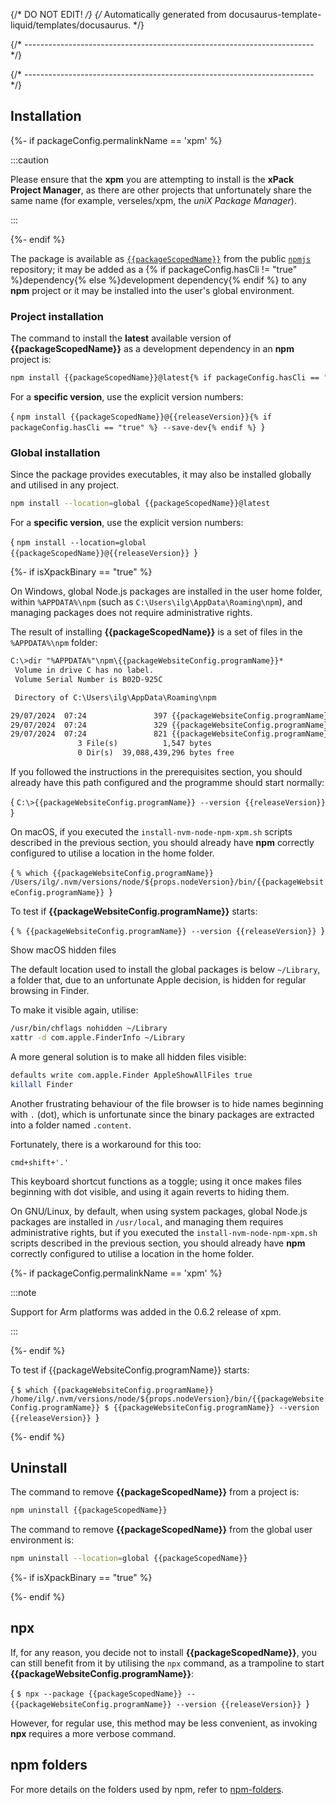 {/* DO NOT EDIT! */}
{/* Automatically generated from docusaurus-template-liquid/templates/docusaurus. */}

{/* ------------------------------------------------------------------------ */}




{/* ------------------------------------------------------------------------ */}

## Installation

{%- if packageConfig.permalinkName == 'xpm' %}

:::caution

Please ensure that the **xpm** you are attempting to install is the
**xPack Project Manager**, as there are other projects that
unfortunately share the same name
(for example, verseles/xpm, the _uniX Package Manager_).

:::

{%- endif %}

The package is available as
[`{{packageScopedName}}`](https://www.npmjs.com/package/{{packageScopedName}}/)
from the public [`npmjs`](https://www.npmjs.com) repository;
it may be added as a
{% if packageConfig.hasCli != "true" %}dependency{% else %}development dependency{% endif %} to any **npm**
project or it may be installed into the user's global environment.

### Project installation

The command to install the
**latest** available version of **{{packageScopedName}}** as a development dependency in an **npm** project is:

```sh
npm install {{packageScopedName}}@latest{% if packageConfig.hasCli == "true" %} --save-dev{% endif %}
```

For a **specific version**, use the explicit version numbers:

<CodeBlock language="sh"> {
`npm install {{packageScopedName}}@{{releaseVersion}}{% if packageConfig.hasCli == "true" %} --save-dev{% endif %}
`} </CodeBlock>


### Global installation

Since the package provides executables, it may also
be installed globally and utilised in any project.

```sh
npm install --location=global {{packageScopedName}}@latest
```

For a **specific version**, use the explicit version numbers:

<CodeBlock language="sh"> {
`npm install --location=global {{packageScopedName}}@{{releaseVersion}}
`} </CodeBlock>

{%- if isXpackBinary == "true" %}

<Tabs groupId="operating-systems">

<TabItem value="windows" label="Windows" default>

On Windows, global Node.js packages are installed in the
user home folder, within `%APPDATA%\npm`
(such as `C:\Users\ilg\AppData\Roaming\npm`), and managing packages
does not require administrative rights.

The result of installing **{{packageScopedName}}** is a set of files in the `%APPDATA%\npm` folder:

```txt
C:\>dir "%APPDATA%"\npm\{{packageWebsiteConfig.programName}}*
 Volume in drive C has no label.
 Volume Serial Number is B02D-925C

 Directory of C:\Users\ilg\AppData\Roaming\npm

29/07/2024  07:24               397 {{packageWebsiteConfig.programName}}
29/07/2024  07:24               329 {{packageWebsiteConfig.programName}}.cmd
29/07/2024  07:24               821 {{packageWebsiteConfig.programName}}.ps1
               3 File(s)          1,547 bytes
               0 Dir(s)  39,088,439,296 bytes free
```

If you followed the instructions in the
prerequisites section, you should
already have this path configured and the programme should start normally:

<CodeBlock language="console"> {
`C:\>{{packageWebsiteConfig.programName}} --version
{{releaseVersion}}
`} </CodeBlock>

<ProjectTroubleshootingWindows />

</TabItem>

<TabItem value="macos" label="macOS">

On macOS, if you executed the `install-nvm-node-npm-xpm.sh` scripts described
in the previous section, you should
already have **npm** correctly configured to utilise a location in the home folder.

<CodeBlock language="console"> {
`% which {{packageWebsiteConfig.programName}}
/Users/ilg/.nvm/versions/node/${props.nodeVersion}/bin/{{packageWebsiteConfig.programName}}
`} </CodeBlock>

To test if **{{packageWebsiteConfig.programName}}** starts:

<CodeBlock language="console"> {
`% {{packageWebsiteConfig.programName}} --version
{{releaseVersion}}
`} </CodeBlock>

<Heading as="h3">Show macOS hidden files</Heading>

The default location used to install the global packages is
below `~/Library`, a folder that, due to an unfortunate Apple decision,
is hidden for regular browsing in Finder.

To make it visible again, utilise:

```sh
/usr/bin/chflags nohidden ~/Library
xattr -d com.apple.FinderInfo ~/Library
```

A more general solution is to make all hidden files visible:

```sh
defaults write com.apple.Finder AppleShowAllFiles true
killall Finder
```

Another frustrating behaviour of the file browser is to hide names beginning
with `.` (dot), which is unfortunate since the binary packages are
extracted into a folder named `.content`.

Fortunately, there is a workaround for this too:

```console
cmd+shift+'.'
```

This keyboard shortcut functions as a toggle; using it once makes files
beginning with dot visible,
and using it again reverts to hiding them.

</TabItem>

<TabItem value="linux" label="GNU/Linux">

On GNU/Linux, by default, when using system packages,
global Node.js packages are installed in
`/usr/local`, and managing them requires administrative rights,
but if you executed the `install-nvm-node-npm-xpm.sh` scripts described
in the previous section, you should
already have **npm** correctly configured to utilise a location in the home folder.

{%- if packageConfig.permalinkName == 'xpm' %}

:::note

Support for Arm platforms was
added in the 0.6.2 release of xpm.

:::

{%- endif %}

To test if {{packageWebsiteConfig.programName}} starts:

<CodeBlock language="console"> {
`$ which {{packageWebsiteConfig.programName}}
/home/ilg/.nvm/versions/node/${props.nodeVersion}/bin/{{packageWebsiteConfig.programName}}
$ {{packageWebsiteConfig.programName}} --version
{{releaseVersion}}
`} </CodeBlock>

</TabItem>

</Tabs>

{%- endif %}

## Uninstall

The command to remove **{{packageScopedName}}** from a project is:

```sh
npm uninstall {{packageScopedName}}
```

The command to remove **{{packageScopedName}}** from the global user environment is:

```sh
npm uninstall --location=global {{packageScopedName}}
```

{%- if isXpackBinary == "true" %}

<CommonNoAdministrativeRights />

{%- endif %}

## npx

If, for any reason, you decide not to install **{{packageScopedName}}**, you can still
benefit from it by utilising the `npx` command, as a trampoline to start **{{packageWebsiteConfig.programName}}**:

<CodeBlock language="console"> {
`$ npx --package {{packageScopedName}} -- {{packageWebsiteConfig.programName}} --version
{{releaseVersion}}
`} </CodeBlock>

However, for regular use, this method may be less convenient, as invoking **npx** requires a more verbose command.

## npm folders

For more details on the folders used by npm, refer to
[npm-folders](https://docs.npmjs.com/files/folders).
